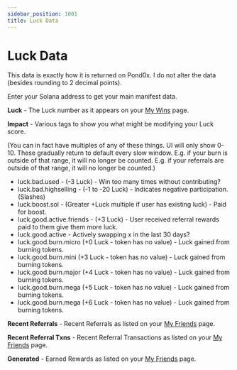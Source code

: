 ```yaml
---
sidebar_position: 1001
title: Luck Data
---
```



# Luck Data

This data is exactly how it is returned on Pond0x. I do not alter the data (besides rounding to 2 decimal points).

Enter your Solana address to get your main manifest data.

<LuckData />

**Luck** - The Luck number as it appears on your [My Wins](https://www.pond0x.com/solana/leaderboard) page.

**Impact** - Various tags to show you what might be modifying your Luck score.

(You can in fact have multiples of any of these things. UI will only show 0-10. These gradually return to default every slow window. E.g. if your burn is outside of that range, it will no longer be counted. E.g. if your referrals are outside of that range, it will no longer be counted.)

- luck.bad.used - (-3 Luck) - Win too many times without contributing?
- luck.bad.highselling - (-1 to -20 Luck) - Indicates negative participation. (Slashes)
- luck.boost.sol - (Greater +Luck multiple if user has existing luck) - Paid for boost.
- luck.good.active.friends - (+3 Luck) - User received referral rewards paid to them give them more luck.
- luck.good.active - Actively swapping x in the last 30 days?
- luck.good.burn.micro (+0 Luck - token has no value) - Luck gained from burning tokens.
- luck.good.burn.mini (+3 Luck - token has no value) - Luck gained from burning tokens.
- luck.good.burn.major (+4 Luck - token has no value) - Luck gained from burning tokens.
- luck.good.burn.mega (+5 Luck - token has no value) - Luck gained from burning tokens.
- luck.good.burn.mega (+6 Luck - token has no value) - Luck gained from burning tokens.

**Recent Referrals** - Recent Referrals as listed on your [My Friends](https://www.pond0x.com/solana/friends) page.

**Recent Referral Txns** - Recent Referral Transactions as listed on your [My Friends](https://www.pond0x.com/solana/friends) page.

**Generated** - Earned Rewards as listed on your [My Friends](https://www.pond0x.com/solana/friends) page.
